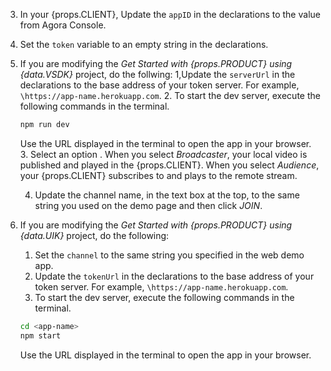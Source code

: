 
<PlatformWrapper platform="web">

3. In your {props.CLIENT}, Update the `appID` in the declarations to the value from Agora Console.
4. Set the `token` variable to an empty string in the declarations.
5. If you are modifying the *Get Started with {props.PRODUCT} using {data.VSDK}* project, do the follwing:
      1,Update the `serverUrl` in the declarations to the base address of your token server. For example, `\https://app-name.herokuapp.com`.
      2. To start the dev server, execute the following commands in the terminal.

      ```bash
      npm run dev
      ```

      Use the URL displayed in the terminal to open the app in your browser.
      <ProductWrapper notAllowed="video-calling">
      3. Select an option . When you select *Broadcaster*, your local video is published and played in the {props.CLIENT}. When you select *Audience*, your {props.CLIENT} subscribes to and plays to the remote stream.

      </ProductWrapper>

      4. Update the channel name, in the text box at the top, to the same string you used on the demo page and then click *JOIN*.

6. If you are modifying the *Get Started with {props.PRODUCT} using {data.UIK}* project, do the following:

      1. Set the `channel` to the same string you specified in the web demo app. 
      2. Update the `tokenUrl` in the declarations to the base address of your token server. For example, `\https://app-name.herokuapp.com`.
      3. To start the dev server, execute the following commands in the terminal.
      
      ```bash
      cd <app-name>
      npm start
      ```
      
      Use the URL displayed in the terminal to open the app in your browser.
</PlatformWrapper>
